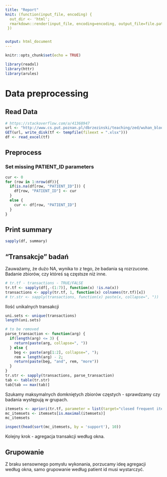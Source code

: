 ```yaml
---
title: "Report"
knit: (function(input_file, encoding) {
  out_dir <- 'html';
  rmarkdown::render(input_file, encoding=encoding, output_file=file.path(dirname(input_file), out_dir, 'index.html'))
 })


output: html_document
---
```


```r
knitr::opts_chunk$set(echo = TRUE)
```

```r
library(readxl)
library(httr)
library(arules)
```
# Data preprocessing
## Read Data
```r
# https://stackoverflow.com/a/41368947
url <- "http://www.cs.put.poznan.pl/dbrzezinski/teaching/zed/wuhan_blood_sample_data_Jan_Feb_2020.xlsx"
GET(url, write_disk(tf <- tempfile(fileext = ".xlsx")))
df <- read_excel(tf)
```

## Preprocess
### Set missing PATIENT_ID parameters
```r
cur <- 0
for (row in 1:nrow(df)){
  if(is.na(df[row, "PATIENT_ID"])) {
    df[row, "PATIENT_ID"] <- cur
  }
  else {
    cur <- df[row, "PATIENT_ID"]
  }
}
```

## Print summary
```r
sapply(df, summary)
```

## "Transakcje" badań
Zauważamy, że dużo NA, wynika to z tego, że badania są rozrzucone.
Badanie zbiorów, czy któreś są częstsze niż inne.
```r
# tr.tf - transactions - TRUE/FALSE
tr.tf <- sapply(df[,-(1:7)], function(x) !is.na(x))
transactions <- apply(tr.tf, 1, function(x) colnames(tr.tf)[x])
# tr.str <- sapply(transactions, function(x) paste(x, collapse=", "))
```

Ilość unikalnych transakcji
```r
uni.sets <- unique(transactions)
length(uni.sets)
```

```r
# to be removed
parse_transaction <- function(arg) {
  if(length(arg) <= 3) {
    return(paste(arg, collapse=", "))
  } else {
    beg <- paste(arg[1:2], collapse=", ");
    rem = length(arg) - 2;
    return(paste(beg, "and", rem, "more"))
  }
}
tr.str <- sapply(transactions, parse_transaction)
tab <- table(tr.str)
tab[tab == max(tab)]
```

Szukamy maksymalnych domkniętych zbiorów częstych - sprawdzamy czy badania występują w grupach.

```r
itemsets <- apriori(tr.tf, parameter = list(target="closed frequent itemsets", support=.05, minlen=1, maxlen=30, maxtime=60))
mc_itemsets <- itemsets[is.maximal(itemsets)]
mc_itemsets
```

```r
inspect(head(sort(mc_itemsets, by = 'support'), 10))
```

Kolejny krok - agregacja transakcji według okna. 

## Grupowanie
Z braku sensownego pomysłu wykonania, porzucamy ideę agregacji według okna, samo grupowanie według patient id musi wystarczyć.
```r
```